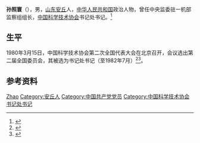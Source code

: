 '''孙照寰'''（{{bd|1916年||1982年|}}），男，[[山东|山东]][[安丘|安丘]]人，[[中华人民共和国|中华人民共和国]]政治人物，曾任中央监委驻一机部监察组组长，[[中国科学技术协会|中国科学技术协会]]书记处书记。<ref>{{Cite book|title=中共党史人名录|author=裘之倬主编|publisher=重庆出版社|year=1986|isbn=|location=重庆|pages=}}</ref>

== 生平 ==
1980年3月15日，中国科学技术协会第二次全国代表大会在北京召开，会议选出第二届全国委员会，其被选为书记处书记（至1982年7月）<ref>{{Cite book|title=中国共产党组织史资料 附卷4 中华人民共和国群众团体组织 1949.10-1997.9|last=[[中共中央组织部|中共中央组织部]]，中共中央党史研究室，中央档案馆|publisher=[[中共党史出版社|中共党史出版社]]|year=2000|isbn=7-80136-318-3|location=北京|pages=405-406}}</ref><ref>{{Cite book|title=中国科学技术团体|last=何志平，尹恭成，张小梅主编|publisher=[[上海科学普及出版社|上海科学普及出版社]]|location=上海|year=1990.12|isbn=7-5427-0276-9|pages=1010-1011}}</ref>。

== 参考资料 ==
{{reflist}}

{{Navboxes
| title  = 孙照寰在[[中国科学技术协会|中国科学技术协会]]的职务
| list1  =
{{中华人民共和国科学技术协会第一届全国委员会}}
{{中国科学技术协会第二届全国委员会}}
}}

{{Authority control}}
{{DEFAULTSORT:Sun孙}}
[[Category:孙姓|Zhao]]
[[Category:安丘人|Category:安丘人]]
[[Category:中国共产党党员|Category:中国共产党党员]]
[[Category:中国科学技术协会书记处书记|Category:中国科学技术协会书记处书记]]

{{中国人物小作品}}